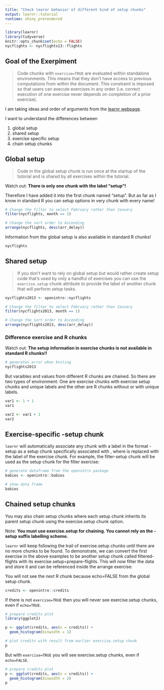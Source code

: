 ```yaml
---
title: "Check learnr behavior of different kind of setup chunks"
output: learnr::tutorial
runtime: shiny_prerendered
---
```


```r
library(learnr)
library(tidyverse)
knitr::opts_chunk$set(echo = FALSE)
nycflights <- nycflights13::flights
```

## Goal of the Exerpiment

> Code chunks with `exercise=TRUE` are evaluated within standalone environments. This means that they don’t have access to previous computations from within the document. This constraint is imposed so that users can execute exercises in any order (i.e. correct execution of one exercise never depends on completion of a prior exercise).

I am taking ideas and order of arguments from the [learnr webpage](https://rstudio.github.io/learnr/exercises.html#Exercise_Setup).

I want to understand the differences between 

1. global setup
2. shared setup
3. exercise specific setup
4. chain setup chunks

## Global setup

> Code in the global setup chunk is run once at the startup of the tutorial and is shared by all exercises within the tutorial. 

Watch out: **There is only one chunk with the label "setup"!**

Therefore I have added it into the first chunk named "setup". But as far as I know in standard R you can setup options in very chunk with every name!



```r
# Change the filter to select February rather than January
filter(nycflights, month == 1)
```

```r
# Change the sort order to Ascending
arrange(nycflights, desc(arr_delay))
```

Information from the global setup is also available in standard R chunks!

```r
nycflights
```


## Shared setup

> If you don’t want to rely on global setup but would rather create setup code that’s used by only a handful of exercises you can use the `exercise.setup` chunk attribute to provide the label of another chunk that will perform setup tasks. 

```r
nycflights2013 <- openintro::nycflights
```

```r
# Change the filter to select February rather than January
filter(nycflights2013, month == 1)
```

```r
# Change the sort order to Ascending
arrange(nycflights2013, desc(arr_delay))
```

### Difference exercise and R chunks

Watch out: **The setup information in exercise chunks is not available in standard R chunks!!**

```r
# generates error when kniting
nycflights2013 
```

But varaibles and values from different R chunks are chained. So there are two types of environment: One are exercise chunks with exercise setup chunks and unique labels and the other are R chunks without or with unique labels.

```r
var1 <- 1 + 1
var1
```

```r
var2 <- var1 + 1
var2
```

## Exercise-specific -setup chunk

`learnr` will automatically associate any chunk with a label in the format <exercise>-setup as a setup chunk specifically associated with <exercise>, where <exercise> is replaced with the label of the exercise chunk. For example, the filter-setup chunk will be used as the setup chunk for the filter exercise:

```r
# generate dataframe from the openintro package
babies <- openintro::babies
```

```r
# show data frame
babies
```

## Chained setup chunks


You may also chain setup chunks where each setup chunk inherits its parent setup chunk using the exercise.setup chunk option. 

Note: **You must use exercise.setup for chaining. You cannot rely on the -setup suffix labelling scheme.**

`learnr` will keep following the trail of exercise.setup chunks until there are no more chunks to be found. To demonstrate, we can convert the first exercise in the above examples to be another setup chunk called filtered-flights with its exercise.setup=prepare-flights. This will now filter the data and store it and can be referenced inside the arrange exercise:

You will not see the next R chunk because echo=FALSE from the global setup chunk.
```r
credits <- openintro::credits
```

If there is not `exercise=TRUE` then you will never see exercise.setup chunks, even if `echo=TRUE`.

```r
# prepare credits plot
library(ggplot2)

p <- ggplot(credits, aes(x = credits)) +
  geom_histogram(binwidth = 1)
```


```r
# plot credits with result from earlier exercise.setup chunk
p
```

But with `exercise=TRUE` you will see exercise.setup chunks, even if `echo=FALSE`.

```r
# prepare credits plot
p <- ggplot(credits, aes(x = credits)) +
  geom_histogram(binwidth = 2)
p
```
